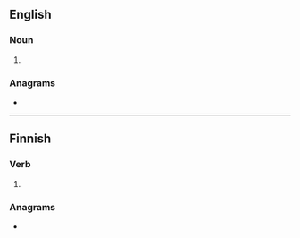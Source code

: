 ==English==

===Noun===
{{head|en|noun plural form}}

# {{plural of|telos|lang=en}}

===Anagrams===
* {{anagrams|en|a=eilot|Eliot|Leoti|lie to|toile}}

----

==Finnish==

===Verb===
{{head|fi|verb form}}

# {{fi-form of|teloa|pr=third-person|pl=singular|mood=indicative|tense=past}}

===Anagrams===
* {{anagrams|fi|Lieto|lieot|lieto}}